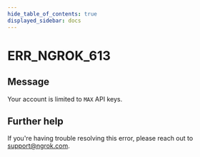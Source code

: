 ```yaml
---
hide_table_of_contents: true
displayed_sidebar: docs
---
```



# ERR_NGROK_613

## Message

Your account is limited to `MAX` API keys.

<ErrorDetails error="err_ngrok_613" />

## Further help

If you're having trouble resolving this error, please reach out to [support@ngrok.com](mailto:support@ngrok.com?subject=Help%20with%20ERR_NGROK_613).
